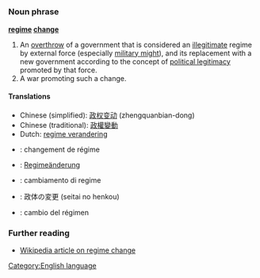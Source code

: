 =={{en}}==
[[Category:English language]]
===Noun phrase===
'''[[regime]] [[change]]'''

#An [[overthrow]] of a government that is considered an [[illegitimate]] regime by external force (especially [[military might]]), and its replacement with a new government according to the concept of [[political legitimacy]] promoted by that force.
#A war promoting such a change.

====Translations====
*Chinese (simplified): [[政权变动]] (zhengquanbian-dong)
*Chinese (traditional): [[政權變動]]
*Dutch: [[regime verandering]]
*{{fr}}: changement de régime 
*{{de}}: [[Regimeänderung]]
*{{it}}: cambiamento di regime
*{{ja}}: 政体の変更 (seitai no henkou)
*{{es}}: cambio del régimen

===Further reading===
*[[w:Regime change|Wikipedia article on regime change]]